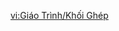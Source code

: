 {{Tutorial
|title    = Toy Blocks
|subtitle = Gameplay Tutorial
|type     = Event
|icon     = Icon Tutorial Important.png
|about    = Summertide Scales and Tales;Toy Blocks
|text1    = Colorful toy blocks you can occasionally see by the road.<br>Approach and use the {{Color|#F39000|interact button}} to pick up and {{Color|#F39000|carry}} blocks with ease, but don't get too far from the main body of the toy.
|image1   = Tutorial Toy Blocks 1.png
|text2    = While equipped, {{Color|#F39000|Hold the Attack button}} to enter Splicing Mode.<br>At this time, you can move the toy building blocks to {{Color|#F39000|glowing connection points}}, before {{Color|#F39000|releasing the Attack button}} to complete the splicing.<br>When close to the installation point, you can quickly press said button to easily complete the splice.
|image2   = Tutorial Toy Blocks 2.png
}}

[[vi:Giáo Trình/Khối Ghép]]